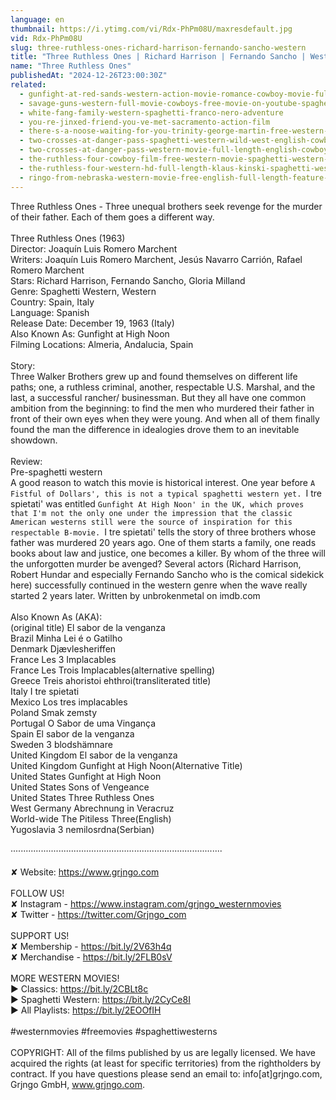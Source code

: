 ```yaml
---
language: en
thumbnail: https://i.ytimg.com/vi/Rdx-PhPm08U/maxresdefault.jpg
vid: Rdx-PhPm08U
slug: three-ruthless-ones-richard-harrison-fernando-sancho-western
title: "Three Ruthless Ones | Richard Harrison | Fernando Sancho | Western"
name: "Three Ruthless Ones"
publishedAt: "2024-12-26T23:00:30Z"
related:
  - gunfight-at-red-sands-western-action-movie-romance-cowboy-movie-full-length-film
  - savage-guns-western-full-movie-cowboys-free-movie-on-youtube-spaghetti-western
  - white-fang-family-western-spaghetti-franco-nero-adventure
  - you-re-jinxed-friend-you-ve-met-sacramento-action-film
  - there-s-a-noose-waiting-for-you-trinity-george-martin-free-western-movie
  - two-crosses-at-danger-pass-spaghetti-western-wild-west-english-cowboys-full-length
  - two-crosses-at-danger-pass-western-movie-full-length-english-cowboy-film
  - the-ruthless-four-cowboy-film-free-western-movie-spaghetti-western-english
  - the-ruthless-four-western-hd-full-length-klaus-kinski-spaghetti-western-full-movie
  - ringo-from-nebraska-western-movie-free-english-full-length-feature-film-spaghetti-western
---
```


Three Ruthless Ones - Three unequal brothers seek revenge for the murder of their father. Each of them goes a different way.<br />
<br />
Three Ruthless Ones (1963)<br />
Director: Joaquín Luis Romero Marchent<br />
Writers: Joaquín Luis Romero Marchent, Jesús Navarro Carrión, Rafael Romero Marchent<br />
Stars: Richard Harrison, Fernando Sancho, Gloria Milland<br />
Genre: Spaghetti Western, Western<br />
Country: Spain, Italy<br />
Language: Spanish<br />
Release Date: December 19, 1963 (Italy)<br />
Also Known As: Gunfight at High Noon<br />
Filming Locations: Almeria, Andalucia, Spain<br />
<br />
Story:<br />
Three Walker Brothers grew up and found themselves on different life paths; one, a ruthless criminal, another, respectable U.S. Marshal, and the last, a successful rancher/ businessman. But they all have one common ambition from the beginning: to find the men who murdered their father in front of their own eyes when they were young. And when all of them finally found the man the difference in idealogies drove them to an inevitable showdown.<br />
<br />
Review:<br />
Pre-spaghetti western<br />
A good reason to watch this movie is historical interest. One year before `A Fistful of Dollars', this is not a typical spaghetti western yet. `I tre spietati' was entitled `Gunfight At High Noon' in the UK, which proves that I'm not the only one under the impression that the classic American westerns still were the source of inspiration for this respectable B-movie. `I tre spietati' tells the story of three brothers whose father was murdered 20 years ago. One of them starts a family, one reads books about law and justice, one becomes a killer. By whom of the three will the unforgotten murder be avenged? Several actors (Richard Harrison, Robert Hundar and especially Fernando Sancho who is the comical sidekick here) successfully continued in the western genre when the wave really started 2 years later. Written by unbrokenmetal on imdb.com<br />
<br />
Also Known As (AKA):<br />
(original title) El sabor de la venganza<br />
Brazil Minha Lei é o Gatilho<br />
Denmark Djævlesheriffen<br />
France Les 3 Implacables<br />
France Les Trois Implacables(alternative spelling)<br />
Greece Treis ahoristoi ehthroi(transliterated title)<br />
Italy I tre spietati<br />
Mexico Los tres implacables<br />
Poland Smak zemsty<br />
Portugal O Sabor de uma Vingança<br />
Spain El sabor de la venganza<br />
Sweden 3 blodshämnare<br />
United Kingdom El sabor de la venganza<br />
United Kingdom Gunfight at High Noon(Alternative Title)<br />
United States Gunfight at High Noon<br />
United States Sons of Vengeance<br />
United States Three Ruthless Ones<br />
West Germany Abrechnung in Veracruz<br />
World-wide The Pitiless Three(English)<br />
Yugoslavia 3 nemilosrdna(Serbian)<br />
<br />
····················································································<br />
<br />
✘ Website: https://www.grjngo.com<br />
<br />
FOLLOW US!<br />
✘ Instagram - https://www.instagram.com/grjngo_westernmovies<br />
✘ Twitter - https://twitter.com/Grjngo_com<br />
<br />
SUPPORT US!<br />
✘ Membership - https://bit.ly/2V63h4q<br />
✘ Merchandise - https://bit.ly/2FLB0sV<br />
<br />
MORE WESTERN MOVIES! <br />
► Classics: https://bit.ly/2CBLt8c <br />
► Spaghetti Western: https://bit.ly/2CyCe8I <br />
► All Playlists: https://bit.ly/2EOOfIH <br />
<br />
#westernmovies #freemovies #spaghettiwesterns<br />
<br />
COPYRIGHT: All of the films published by us are legally licensed. We have acquired the rights (at least for specific territories) from the rightholders by contract. If you have questions please send an email to: info[at]grjngo.com, Grjngo GmbH, www.grjngo.com.
